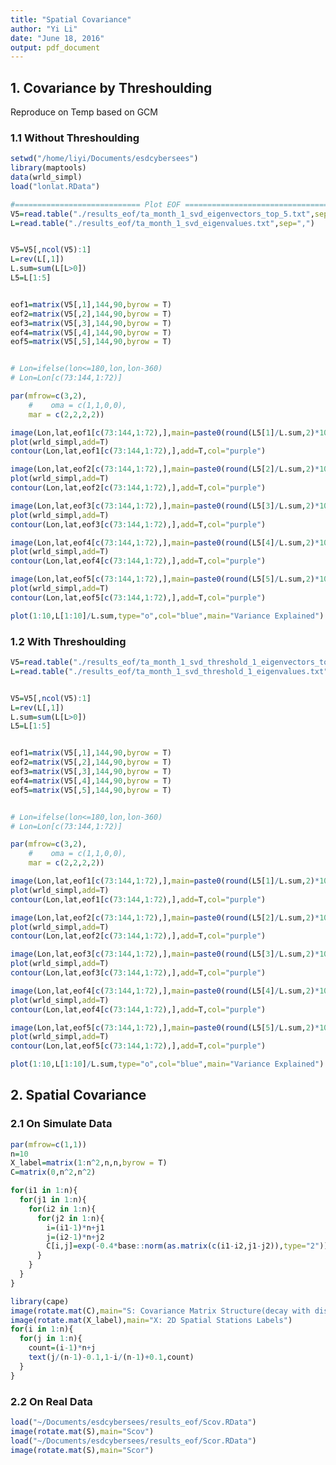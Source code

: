 ```yaml
---
title: "Spatial Covariance"
author: "Yi Li"
date: "June 18, 2016"
output: pdf_document
---
```


## 1. Covariance by Threshoulding

Reproduce on Temp based on GCM

### 1.1 Without Threshoulding

```r
setwd("/home/liyi/Documents/esdcybersees")
library(maptools)
data(wrld_simpl)
load("lonlat.RData")
```


```r
#============================ Plot EOF ==============================================
V5=read.table("./results_eof/ta_month_1_svd_eigenvectors_top_5.txt",sep=",")
L=read.table("./results_eof/ta_month_1_svd_eigenvalues.txt",sep=",")


V5=V5[,ncol(V5):1]
L=rev(L[,1])
L.sum=sum(L[L>0])
L5=L[1:5]


eof1=matrix(V5[,1],144,90,byrow = T)
eof2=matrix(V5[,2],144,90,byrow = T)
eof3=matrix(V5[,3],144,90,byrow = T)
eof4=matrix(V5[,4],144,90,byrow = T)
eof5=matrix(V5[,5],144,90,byrow = T)


# Lon=ifelse(lon<=180,lon,lon-360)
# Lon=Lon[c(73:144,1:72)]

par(mfrow=c(3,2),
    #    oma = c(1,1,0,0),
    mar = c(2,2,2,2))

image(Lon,lat,eof1[c(73:144,1:72),],main=paste0(round(L5[1]/L.sum,2)*100,"%"))
plot(wrld_simpl,add=T)
contour(Lon,lat,eof1[c(73:144,1:72),],add=T,col="purple")

image(Lon,lat,eof2[c(73:144,1:72),],main=paste0(round(L5[2]/L.sum,2)*100,"%"))
plot(wrld_simpl,add=T)
contour(Lon,lat,eof2[c(73:144,1:72),],add=T,col="purple")

image(Lon,lat,eof3[c(73:144,1:72),],main=paste0(round(L5[3]/L.sum,2)*100,"%"))
plot(wrld_simpl,add=T)
contour(Lon,lat,eof3[c(73:144,1:72),],add=T,col="purple")

image(Lon,lat,eof4[c(73:144,1:72),],main=paste0(round(L5[4]/L.sum,2)*100,"%"))
plot(wrld_simpl,add=T)
contour(Lon,lat,eof4[c(73:144,1:72),],add=T,col="purple")

image(Lon,lat,eof5[c(73:144,1:72),],main=paste0(round(L5[5]/L.sum,2)*100,"%"))
plot(wrld_simpl,add=T)
contour(Lon,lat,eof5[c(73:144,1:72),],add=T,col="purple")

plot(1:10,L[1:10]/L.sum,type="o",col="blue",main="Variance Explained")

```

### 1.2 With Threshoulding

```r

V5=read.table("./results_eof/ta_month_1_svd_threshold_1_eigenvectors_top_5.txt",sep=",")
L=read.table("./results_eof/ta_month_1_svd_threshold_1_eigenvalues.txt",sep=",")


V5=V5[,ncol(V5):1]
L=rev(L[,1])
L.sum=sum(L[L>0])
L5=L[1:5]


eof1=matrix(V5[,1],144,90,byrow = T)
eof2=matrix(V5[,2],144,90,byrow = T)
eof3=matrix(V5[,3],144,90,byrow = T)
eof4=matrix(V5[,4],144,90,byrow = T)
eof5=matrix(V5[,5],144,90,byrow = T)


# Lon=ifelse(lon<=180,lon,lon-360)
# Lon=Lon[c(73:144,1:72)]

par(mfrow=c(3,2),
    #    oma = c(1,1,0,0),
    mar = c(2,2,2,2))

image(Lon,lat,eof1[c(73:144,1:72),],main=paste0(round(L5[1]/L.sum,2)*100,"%"))
plot(wrld_simpl,add=T)
contour(Lon,lat,eof1[c(73:144,1:72),],add=T,col="purple")

image(Lon,lat,eof2[c(73:144,1:72),],main=paste0(round(L5[2]/L.sum,2)*100,"%"))
plot(wrld_simpl,add=T)
contour(Lon,lat,eof2[c(73:144,1:72),],add=T,col="purple")

image(Lon,lat,eof3[c(73:144,1:72),],main=paste0(round(L5[3]/L.sum,2)*100,"%"))
plot(wrld_simpl,add=T)
contour(Lon,lat,eof3[c(73:144,1:72),],add=T,col="purple")

image(Lon,lat,eof4[c(73:144,1:72),],main=paste0(round(L5[4]/L.sum,2)*100,"%"))
plot(wrld_simpl,add=T)
contour(Lon,lat,eof4[c(73:144,1:72),],add=T,col="purple")

image(Lon,lat,eof5[c(73:144,1:72),],main=paste0(round(L5[5]/L.sum,2)*100,"%"))
plot(wrld_simpl,add=T)
contour(Lon,lat,eof5[c(73:144,1:72),],add=T,col="purple")

plot(1:10,L[1:10]/L.sum,type="o",col="blue",main="Variance Explained")

```


## 2. Spatial Covariance

### 2.1 On Simulate Data

```r
par(mfrow=c(1,1))
n=10
X_label=matrix(1:n^2,n,n,byrow = T)
C=matrix(0,n^2,n^2)

for(i1 in 1:n){
  for(j1 in 1:n){
    for(i2 in 1:n){
      for(j2 in 1:n){
        i=(i1-1)*n+j1
        j=(i2-1)*n+j2
        C[i,j]=exp(-0.4*base::norm(as.matrix(c(i1-i2,j1-j2)),type="2"))
      }
    }
  }
}

library(cape)
image(rotate.mat(C),main="S: Covariance Matrix Structure(decay with distance)")
image(rotate.mat(X_label),main="X: 2D Spatial Stations Labels")
for(i in 1:n){
  for(j in 1:n){
    count=(i-1)*n+j
    text(j/(n-1)-0.1,1-i/(n-1)+0.1,count)
  }
}
```


### 2.2 On Real Data

```r
load("~/Documents/esdcybersees/results_eof/Scov.RData")
image(rotate.mat(S),main="Scov")
load("~/Documents/esdcybersees/results_eof/Scor.RData")
image(rotate.mat(S),main="Scor")
```

